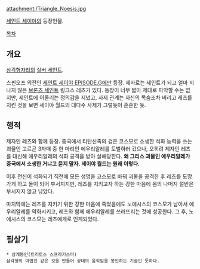 attachment:/Triangle_Noesis.jpg

[[세인트 세이야]]의 등장인물.

[[목차]]
== 개요 ==
[[삼각형자리]]의 [[실버 세인트]].

스핀오프 외전인 [[세인트 세이야 EPISODE.G]]에만 등장. 제자로는 세인트가 되고 얼마 지나지 않은 [[브론즈 세인트]] 링크스 레츠가 있다. 등장이 너무 짧아 제대로 파악할 수는 없지만, 세인트에 어울리는 정의감을 지녔고, 사제 관계는 자신의 목숨조차 버리고 레츠를 지킨 것을 보면 세이야 월드의 대다수 사제가 그렇듯이 훈훈한 듯.

== 행적 ==
제자인 레츠와 함께 등장. 중국에서 티탄신족의 검은 코스모로 소생한 석화 능력을 쓰는 괴물인 고르곤 3자매 중 한 마리인 에우리알레를 토벌하러 갔으나, 오히려 제자인 레츠를 대신해 에우리알레의 석화 공격을 받아 살해당한다. '''왜 그리스 괴물인 에우리알레가 중국에서 소생한 거냐고 묻지 말자. 세이야 월드는 원래 이렇다.'''

이후 전신이 석화되기 직전에 모든 생명을 코스모로 바꿔 괴물을 공격한 후 레츠를 도망가게 하고 돌이 되어 부서지지만, 레츠를 지키고자 하는 강한 마음에 몸의 나머지 절반은 부서지지 않고 남았다.

마지막에는 레츠를 지키기 위한 강한 마음에 죽었음에도 노에시스의 코스모가 남아서 에우리알레를 약화시키고, 레츠와 함께 에우리알레를 쓰러뜨리는 것에 성공한다. 그 후, 노에시스의 코스모는 레츠에게로 인계되었다.

== 필살기 ==
 * 삼계봉인(트리토스 스프라기스마)
 삼각형의 마법진 같은 것을 만들어 상대의 움직임을 봉인하는 기술인 듯하다.

